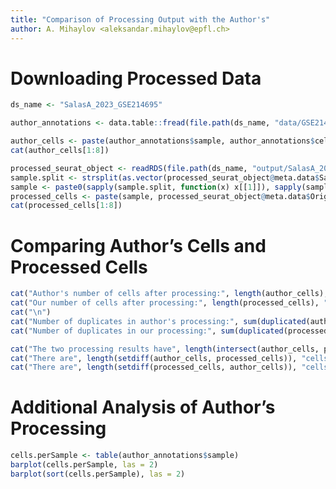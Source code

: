 ```yaml
---
title: "Comparison of Processing Output with the Author's"
author: A. Mihaylov <aleksandar.mihaylov@epfl.ch>
---
```


# Downloading Processed Data
```r
ds_name <- "SalasA_2023_GSE214695"

author_annotations <- data.table::fread(file.path(ds_name, "data/GSE214695/GSE214695_cell_annotation.csv.gz"), header = TRUE)

author_cells <- paste(author_annotations$sample, author_annotations$cell_id, sep = "_")
cat(author_cells[1:8])
```

```r
processed_seurat_object <- readRDS(file.path(ds_name, "output/SalasA_2023_GSE214695_whole.rds"))
sample.split <- strsplit(as.vector(processed_seurat_object@meta.data$Sample), "\\-")
sample <- paste0(sapply(sample.split, function(x) x[[1]]), sapply(sample.split, function(x) x[[2]]))
processed_cells <- paste(sample, processed_seurat_object@meta.data$Original_cell_names , sep = "_")
cat(processed_cells[1:8])
```

# Comparing Author's Cells and Processed Cells

```r
cat("Author's number of cells after processing:", length(author_cells), "\n")
cat("Our number of cells after processing:", length(processed_cells), "\n")
cat("\n")
cat("Number of duplicates in author's processing:", sum(duplicated(author_cells)), "\n")
cat("Number of duplicates in our processing:", sum(duplicated(processed_cells)), "\n")
```

```r
cat("The two processing results have", length(intersect(author_cells, processed_cells)), "cells in common.", "\n")
cat("There are", length(setdiff(author_cells, processed_cells)), "cells that are only found in the author's processing.\n")
cat("There are", length(setdiff(processed_cells, author_cells)), "cells that are only found in the our processing.\n")
```

# Additional Analysis of Author's Processing

```r
cells.perSample <- table(author_annotations$sample)
barplot(cells.perSample, las = 2)
barplot(sort(cells.perSample), las = 2)
```

